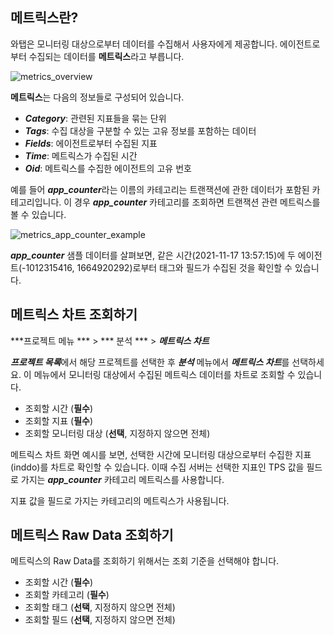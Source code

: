 
## 메트릭스란?

와탭은 모니터링 대상으로부터 데이터를 수집해서 사용자에게 제공합니다. 에이전트로부터 수집되는 데이터를 **메트릭스**라고 부릅니다. 
<div style={{textAlign: 'center'}}>

![metrics_overview](https://img.whatap.io/media/images/metrics_overview.png)

</div>

**메트릭스**는 다음의 정보들로 구성되어 있습니다.

* ***Category***: 관련된 지표들을 묶는 단위
* ***Tags***: 수집 대상을 구분할 수 있는 고유 정보를 포함하는 데이터
* ***Fields***: 에이전트로부터 수집된 지표
* ***Time***: 메트릭스가 수집된 시간
* ***Oid***: 메트릭스를 수집한 에이전트의 고유 번호

예를 들어 ***app_counter***라는 이름의 카테고리는 트랜잭션에 관한 데이터가 포함된 카테고리입니다. 이 경우 ***app_counter*** 카테고리를 조회하면 트랜잭션 관련 메트릭스를 볼 수 있습니다.

![metrics_app_counter_example](https://img.whatap.io/media/images/metrics_app_counter_example.png)

***app_counter*** 샘플 데이터를 살펴보면, 같은 시간(2021-11-17 13:57:15)에 두 에이전트(-1012315416, 1664920292)로부터 태그와 필드가 수집된 것을 확인할 수 있습니다.

## 메트릭스 차트 조회하기

***프로젝트 메뉴 *** > *** 분석 *** > ***메트릭스 차트***

<!-- 와탭 에이전트 설치를 완료했다면 [와탭 모니터링 서비스](https://service.whatap.io/account/login)에 로그인하세요. 초기 화면은 ***프로젝트 목록***입니다. ***프로젝트 목록***에서 에이전트를 설치한 애플리케이션 서버를 확인할 수 있습니다. 에이전트를 설치한 하나의 애플리케이션 서버는 프로젝트이며, 모니터링 단위입니다. -->

***프로젝트 목록***에서 해당 프로젝트를 선택한 후 ***분석*** 메뉴에서 ***메트릭스 차트***를 선택하세요. 이 메뉴에서 모니터링 대상에서 수집된 메트릭스 데이터를 차트로 조회할 수 있습니다.

<!-- 모니터링 대상으로부터 수집된 **메트릭스**들은 차트로 표현될 수 있습니다. -->

* 조회할 시간 (**필수**)
* 조회할 지표 (**필수**)
* 조회할 모니터링 대상 (**선택**, 지정하지 않으면 전체)

<ProdImg img='metrics-chart-example-01' ext='.png' desc='' />

메트릭스 차트 화면 예시를 보면, 선택한 시간에 모니터링 대상으로부터 수집한 지표(inddo)를 차트로 확인할 수 있습니다. 이때 수집 서버는 선택한 지표인 TPS 값을 필드로 가지는 ***app_counter*** 카테고리 메트릭스를 사용합니다.

지표 값을 필드로 가지는 카테고리의 메트릭스가 사용됩니다.

## 메트릭스 Raw Data 조회하기

메트릭스의 Raw Data를 조회하기 위해서는 조회 기준을 선택해야 합니다. 

* 조회할 시간 (**필수**)
* 조회할 카테고리 (**필수**)
* 조회할 태그 (**선택**, 지정하지 않으면 전체)
* 조회할 필드 (**선택**, 지정하지 않으면 전체)

<ProdImg img='metrics-chart-example-02' ext='.png' desc='' />
